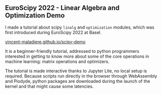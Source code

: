 
<Notion>

## EuroScipy 2022 - Linear Algebra and Optimization Demo

I made a tutorial about scipy `linalg` and `optimization` modules, which was first introduced during EuroScipy 2022 at Basel.

[vincent-maladiere.github.io/scipy-demo](https://vincent-maladiere.github.io/scipy-demo)

It is a beginner-friendly tutorial, addressed to python programmers interested in getting to know more about some of the core operations in machine learning: matrix operations and optimizers.

The tutorial is made interactive thanks to Jupyter Lite, no local setup is required. Because scripts run directly in the browser through WebAssembly and Piodyde, python packages are downloaded during the launch of the kernel and that might cause some latencies.

</Notion>
